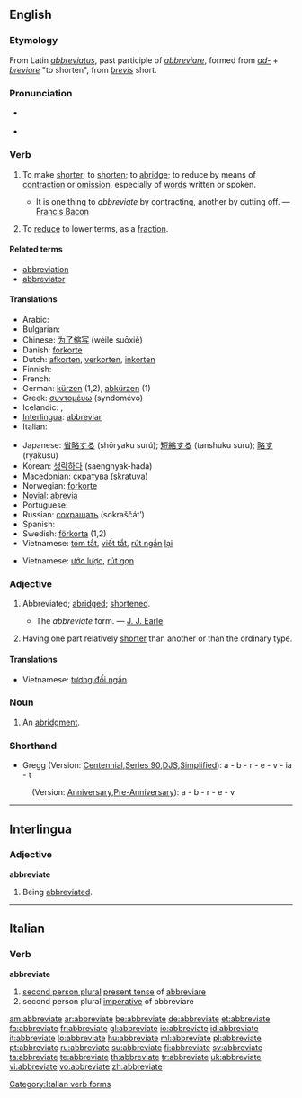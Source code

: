 ==English==

===Etymology===
From Latin ''[[abbreviatus]]'', past participle of ''[[abbreviare]]'', formed from ''[[ad-]]'' + ''[[breviare]]'' "to shorten", from ''[[brevis]]'' short.

===Pronunciation===
* {{a|RP}} {{IPA|/əˈbriːvieɪt/}}
* {{audio|en-us-abbreviate.ogg|Audio (US)}}

===Verb===
{{en-verb|abbreviat|ing}}

# {{transitive}} To make [[short]]er; to [[shorten]]; to [[abridge]]; to reduce by means of [[contraction]] or [[omission]], especially of [[word]]s written or spoken.
#* It is one thing to ''abbreviate'' by contracting, another by cutting off. — [[w:Francis Bacon|Francis Bacon]]
# {{math}} To [[reduce]] to lower terms, as a [[fraction]].

====Related terms====
* [[abbreviation]]
* [[abbreviator]]

====Translations====
{{trans-top|to make shorter}}
* Arabic: {{Arab|[[اختصر|إخْتَصَرَ]]}} {{unicode|(’ikhtáʂara)}}
* Bulgarian: {{t|bg|съкращавам, скъсявам|sc=Cyrl}}
* Chinese: [[为了缩写]] (wèile suōxiě)
* Danish: [[forkorte]]
* Dutch: [[afkorten]], [[verkorten]], [[inkorten]]
* Finnish: {{t+|fi|lyhentää}}
* French: {{t+|fr|abréger}}
* German: [[kürzen]] (1,2), [[abkürzen]] (1)
* Greek: [[συντομέυω]] (syndomévo)
* Icelandic: {{t+|is|skammstafa}}, {{t-|is|stytta}}
* [[Interlingua]]: [[abbreviar]]
* Italian: {{t+|it|abbreviare}}
{{trans-mid}}
* Japanese: [[省略する]] (shōryaku surú); [[短縮する]] (tanshuku suru); [[略す]] (ryakusu)
* Korean: [[생략하다]] (saengnyak-hada)
* [[Macedonian]]: [[скратува]] (skratuva)
* Norwegian: [[forkorte]]
* [[Novial]]: [[abrevia]]
* Portuguese: {{t+|pt|abreviar}}
* Russian: [[сокращать]] (sokraščát’)
* Spanish: {{t+|es|abreviar}}
* Swedish: [[förkorta]] (1,2)
* Vietnamese: [[tóm tắt]], [[viết tắt]], [[rút ngắn]] [[lại]]
{{trans-bottom}}

{{trans-top|to reduce to lower terms}}
* Vietnamese: [[ước lược]], [[rút gọn]]
{{trans-mid}}
{{trans-bottom}}

===Adjective===
{{en-adj}}

# {{rare}} Abbreviated; [[abridge]]d; [[shorten]]ed.
#* The ''abbreviate'' form. — [[w:J. J. Earle|J. J. Earle]]
# {{biology}} Having one part relatively [[shorter]] than another or than the ordinary type.

====Translations====
{{trans-top|having one part relatively shorter}}
* Vietnamese: [[tương đối ngắn]]
{{trans-mid}}
{{trans-bottom}}

===Noun===
{{en-noun}}

# {{obsolete}} An [[abridgment]].

===Shorthand===
* Gregg (Version: [http://en.wikipedia.org/wiki/Gregg_Shorthand#Centennial_Gregg_Shorthand Centennial],[http://en.wikipedia.org/wiki/Gregg_Shorthand#Series_90_Gregg_Shorthand Series 90],[http://en.wikipedia.org/wiki/Gregg_Shorthand#Diamond_Jubilee_Gregg_Shorthand  DJS],[http://en.wikipedia.org/wiki/Gregg_Shorthand#Simplified_Gregg_Shorthand Simplified]): a - b - r - e - v - ia - t
: (Version: [http://en.wikipedia.org/wiki/Gregg_Shorthand#Anniversary_Gregg_Shorthand Anniversary],[http://en.wikipedia.org/wiki/Gregg_Shorthand#Pre-Anniversary_Gregg_Shorthand Pre-Anniversary]): a - b - r - e - v

----

==Interlingua==

===Adjective===
'''abbreviate'''

# Being [[abbreviated]].

----

==Italian==

===Verb===
'''abbreviate'''

# [[second person plural]] [[present tense]] of [[abbreviare]]
# second person plural [[imperative]] of abbreviare

[[Category:Italian verb forms]]

[[am:abbreviate]]
[[ar:abbreviate]]
[[be:abbreviate]]
[[de:abbreviate]]
[[et:abbreviate]]
[[fa:abbreviate]]
[[fr:abbreviate]]
[[gl:abbreviate]]
[[io:abbreviate]]
[[id:abbreviate]]
[[it:abbreviate]]
[[lo:abbreviate]]
[[hu:abbreviate]]
[[ml:abbreviate]]
[[pl:abbreviate]]
[[pt:abbreviate]]
[[ru:abbreviate]]
[[su:abbreviate]]
[[fi:abbreviate]]
[[sv:abbreviate]]
[[ta:abbreviate]]
[[te:abbreviate]]
[[th:abbreviate]]
[[tr:abbreviate]]
[[uk:abbreviate]]
[[vi:abbreviate]]
[[vo:abbreviate]]
[[zh:abbreviate]]
